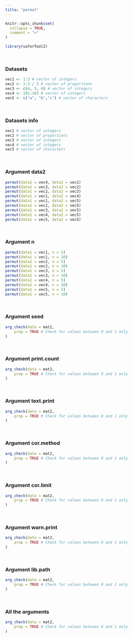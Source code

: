 ---
title: "permut"
---

```{r, include = FALSE}
knitr::opts_chunk$set(
  collapse = TRUE,
  comment = ">"
)
```

```{r setup}
library(saferTool2)
```
<br>

### Datasets

```{r}
vec1 <- 1:3 # vector of integers
vec2 <- 1:3 / 3 # vector of proportions
vec3 <- c(4, 5, 6) # vector of integers
vec4 <- 101:103 # vector of integers
vec5 <- c("a", "b","c") # vector of characters
```
<br>

### Datasets info

```{r}
vec1 # vector of integers
vec2 # vector of proportions
vec3 # vector of integers
vec4 # vector of integers
vec5 # vector of characters
```
<br>


### Argument data2
```{r}
permut(data1 = vec4, data2 = vec1)
permut(data1 = vec3, data2 = vec2)
permut(data1 = vec2, data2 = vec3)
permut(data1 = vec1, data2 = vec4)
permut(data1 = vec1, data2 = vec5)
permut(data1 = vec2, data2 = vec5)
permut(data1 = vec3, data2 = vec5)
permut(data1 = vec4, data2 = vec5)
permut(data1 = vec5, data2 = vec5)
```
<br>

### Argument n
```{r}
permut(data1 = vec1, n = 5)
permut(data1 = vec1, n = 10)
permut(data1 = vec2, n = 5)
permut(data1 = vec2, n = 10)
permut(data1 = vec3, n = 5)
permut(data1 = vec3, n = 10)
permut(data1 = vec4, n = 5)
permut(data1 = vec4, n = 10)
permut(data1 = vec5, n = 5)
permut(data1 = vec5, n = 10)
```
<br>

### Argument seed
```{r}
arg_check(data = mat2, 
    prop = TRUE # Check for values between 0 and 1 only
)
```
<br>

### Argument print.count
```{r}
arg_check(data = mat2, 
    prop = TRUE # Check for values between 0 and 1 only
)
```
<br>

### Argument text.print
```{r}
arg_check(data = mat2, 
    prop = TRUE # Check for values between 0 and 1 only
)
```
<br>

### Argument cor.method
```{r}
arg_check(data = mat2, 
    prop = TRUE # Check for values between 0 and 1 only
)
```
<br>

### Argument cor.limit
```{r}
arg_check(data = mat2, 
    prop = TRUE # Check for values between 0 and 1 only
)
```
<br>

### Argument warn.print
```{r}
arg_check(data = mat2, 
    prop = TRUE # Check for values between 0 and 1 only
)
```
<br>

### Argument lib.path
```{r}
arg_check(data = mat2, 
    prop = TRUE # Check for values between 0 and 1 only
)
```
<br>

### All the arguments
```{r}
arg_check(data = mat2, 
    prop = TRUE # Check for values between 0 and 1 only
)
```